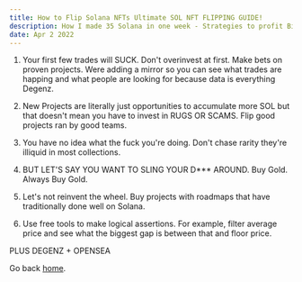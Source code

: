 ---
title: How to Flip Solana NFTs Ultimate SOL NFT FLIPPING GUIDE!
description: How I made 35 Solana in one week - Strategies to profit Big
date: Apr 2 2022
---

1. Your first few trades will SUCK. Don't overinvest at first. Make bets on proven projects. Were adding a mirror so you can see what trades are happing and what people are looking for because data is everything Degenz.

2. New Projects are literally just opportunities to accumulate more SOL but that doesn't mean you have to invest in RUGS OR SCAMS. Flip good projects ran by good teams.

3. You have no idea what the fuck you're doing. Don't chase rarity they're illiquid in most collections.

4. BUT LET'S SAY YOU WANT TO SLING YOUR D\*\*\* AROUND. Buy Gold. Always Buy Gold.

5. Let's not reinvent the wheel. Buy projects with roadmaps that have traditionally done well on Solana.

6. Use free tools to make logical assertions. For example, filter average price and see what the biggest gap is between that and floor price.

PLUS DEGENZ + OPENSEA

Go back [home](/).
